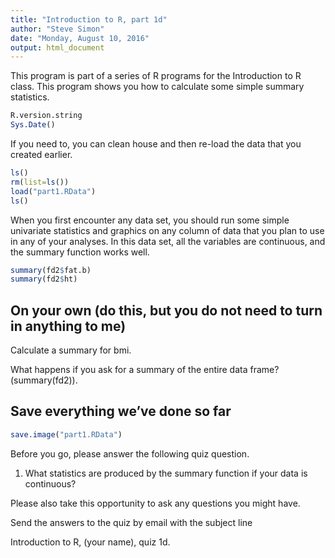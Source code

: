 ```yaml
---
title: "Introduction to R, part 1d"
author: "Steve Simon"
date: "Monday, August 10, 2016"
output: html_document
---
```


This program is part of a series of R programs for the Introduction to R class. This program shows you how to calculate some simple summary statistics.

```r
R.version.string
Sys.Date()
```

If you need to, you can clean house and then re-load the data that you created earlier.

```r
ls()
rm(list=ls())
load("part1.RData")
ls()
```

When you first encounter any data set, you should run some simple univariate statistics and graphics on any column of data that you plan to use in any of your analyses. In this data set, all the variables are continuous, and the summary function works well.

```r
summary(fd2$fat.b)
summary(fd2$ht)
```

## On your own (do this, but you do not need to turn in anything to me)

Calculate a summary for bmi.

What happens if you ask for a summary of the entire data frame? (summary(fd2)).

## Save everything we've done so far

```r
save.image("part1.RData")
```

Before you go, please answer the following quiz question.

1. What statistics are produced by the summary function if your data is continuous?

Please also take this opportunity to ask any questions you might have.

Send the answers to the quiz by email with the subject line

Introduction to R, (your name), quiz 1d. 

